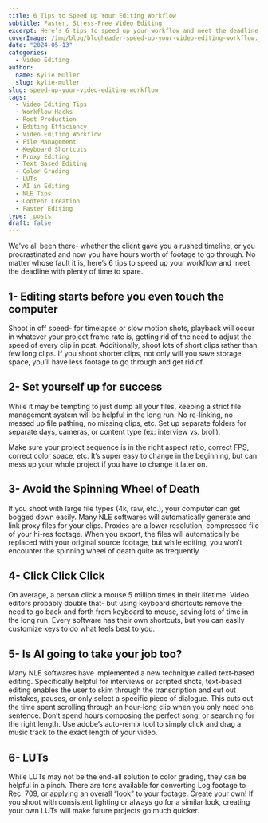 ```yaml
---
title: 6 Tips to Speed Up Your Editing Workflow
subtitle: Faster, Stress-Free Video Editing
excerpt: Here’s 6 tips to speed up your workflow and meet the deadline with plenty of time to spare.
coverImage: /img/blog/blogheader-speed-up-your-video-editing-workflow.jpg
date: "2024-05-13"
categories:
  - Video Editing
author:
  name: Kylie Muller
  slug: kylie-muller
slug: speed-up-your-video-editing-workflow
tags:
  - Video Editing Tips
  - Workflow Hacks
  - Post Production
  - Editing Efficiency
  - Video Editing Workflow
  - File Management
  - Keyboard Shortcuts
  - Proxy Editing
  - Text Based Editing
  - Color Grading
  - LUTs
  - AI in Editing
  - NLE Tips
  - Content Creation
  - Faster Editing
type: _posts
draft: false
---
```


We’ve all been there- whether the client gave you a rushed timeline, or you procrastinated and now you have hours worth of footage to go through. No matter whose fault it is, here’s 6 tips to speed up your workflow and meet the deadline with plenty of time to spare.

## 1- Editing starts before you even touch the computer

Shoot in off speed- for timelapse or slow motion shots, playback will occur in whatever your project frame rate is, getting rid of the need to adjust the speed of every clip in post. Additionally, shoot lots of short clips rather than few long clips. If you shoot shorter clips, not only will you save storage space, you’ll have less footage to go through and get rid of.

## 2- Set yourself up for success

While it may be tempting to just dump all your files, keeping a strict file management system will be helpful in the long run. No re-linking, no messed up file pathing, no missing clips, etc. Set up separate folders for separate days, cameras, or content type (ex: interview vs. broll).

Make sure your project sequence is in the right aspect ratio, correct FPS, correct color space, etc. It’s super easy to change in the beginning, but can mess up your whole project if you have to change it later on.

## 3- Avoid the Spinning Wheel of Death

If you shoot with large file types (4k, raw, etc.), your computer can get bogged down easily. Many NLE softwares will automatically generate and link proxy files for your clips. Proxies are a lower resolution, compressed file of your hi-res footage. When you export, the files will automatically be replaced with your original source footage, but while editing, you won’t encounter the spinning wheel of death quite as frequently.

## 4- Click Click Click

On average, a person click a mouse 5 million times in their lifetime. Video editors probably double that- but using keyboard shortcuts remove the need to go back and forth from keyboard to mouse, saving lots of time in the long run. Every software has their own shortcuts, but you can easily customize keys to do what feels best to you.

## 5- Is AI going to take your job too?

Many NLE softwares have implemented a new technique called text-based editing. Specifically helpful for interviews or scripted shots, text-based editing enables the user to skim through the transcription and cut out mistakes, pauses, or only select a specific piece of dialogue. This cuts out the time spent scrolling through an hour-long clip when you only need one sentence. Don’t spend hours composing the perfect song, or searching for the right length. Use adobe’s auto-remix tool to simply click and drag a music track to the exact length of your video.

## 6- LUTs

While LUTs may not be the end-all solution to color grading, they can be helpful in a pinch. There are tons available for converting Log footage to Rec. 709, or applying an overall “look” to your footage.
Create your own! If you shoot with consistent lighting or always go for a similar look, creating your own LUTs will make future projects go much quicker.

